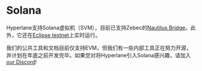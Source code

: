 # Solana

Hyperlane支持Solana虚拟机（SVM），目前已支持Zebec的[Nautilus Bridge](https://medium.com/hyperlane/case-study-interoperability-for-the-modular-rollup-stack-featuring-nautilus-d01118fe31ec)。此外，它还在[Eclipse testnet](https://medium.com/hyperlane/hyperlane-expands-to-solana-vm-in-collaboration-with-eclipse-8465616fd0e4)上实时运行。

我们的公共工具和文档目前仅支持EVM，但我们有一些内部工具正在努力开源，并计划在年底之前开发完毕。如果您对将Hyperlane引入Solana感兴趣，请加入[our Discord](https://discord.gg/hyperlane)!
